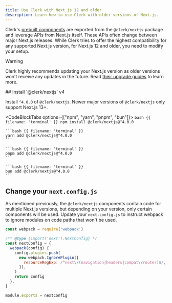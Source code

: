 ```yaml
---
title: Use Clerk with Next.js 12 and older
description: Learn how to use Clerk with older versions of Next.js.
---
```


Clerk's [prebuilt components](/docs/references/components/overview) are exported from the `@clerk/nextjs` package and leverage APIs from Next.js itself. These APIs often change between major Next.js releases. While Clerk tries to offer the highest compatibility for any supported Next.js version, for Next.js 12 and older, you need to modify your setup.

> [!WARNING]
> Clerk highly recommends updating your Next.js version as older versions won't receive any updates in the future. Read [their upgrade guides](https://nextjs.org/docs/pages/building-your-application/upgrading) to learn more.

<Steps>
  ## Install `@clerk/nextjs` v4

  Install `^4.0.0` of `@clerk/nextjs`. Newer major versions of `@clerk/nextjs` only support Next.js 13+.

  <CodeBlockTabs options={["npm", "yarn", "pnpm", "bun"]}>
    ```bash {{ filename: 'terminal' }}
    npm install @clerk/nextjs@^4.0.0
    ```

    ```bash {{ filename: 'terminal' }}
    yarn add @clerk/nextjs@^4.0.0
    ```

    ```bash {{ filename: 'terminal' }}
    pnpm add @clerk/nextjs@^4.0.0
    ```

    ```bash {{ filename: 'terminal' }}
    bun add @clerk/nextjs@^4.0.0
    ```
  </CodeBlockTabs>

  ## Change your `next.config.js`

  As mentioned previously, the `@clerk/nextjs` components contain code for multiple Next.js versions, but depending on your version, only certain components will be used. Update your `next.config.js` to instruct webpack to ignore modules on code paths that won't be used.

  ```js {{ filename: 'next.config.js', mark: [1, [5, 12]] }}
  const webpack = require('webpack')

  /** @type {import('next').NextConfig} */
  const nextConfig = {
    webpack(config) {
      config.plugins.push(
        new webpack.IgnorePlugin({
          resourceRegExp: /^next\/(navigation|headers|compat\/router)$/,
        }),
      )
      return config
    },
  }

  module.exports = nextConfig
  ```
</Steps>
